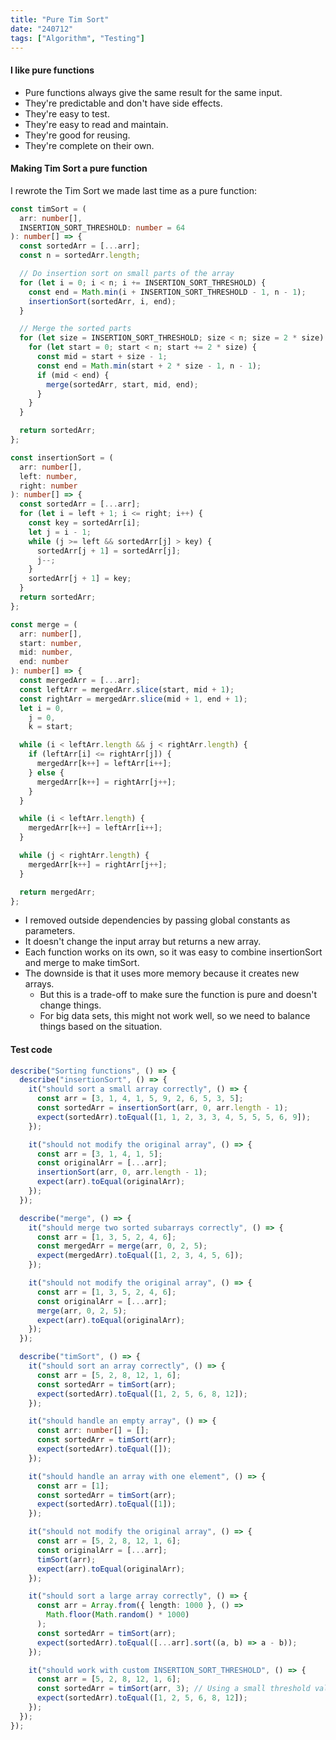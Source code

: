 ```yaml
---
title: "Pure Tim Sort"
date: "240712"
tags: ["Algorithm", "Testing"]
---
```


#### I like pure functions

- Pure functions always give the same result for the same input.
- They're predictable and don't have side effects.
- They're easy to test.
- They're easy to read and maintain.
- They're good for reusing.
- They're complete on their own.

#### Making Tim Sort a pure function

I rewrote the Tim Sort we made last time as a pure function:

```ts
const timSort = (
  arr: number[],
  INSERTION_SORT_THRESHOLD: number = 64
): number[] => {
  const sortedArr = [...arr];
  const n = sortedArr.length;

  // Do insertion sort on small parts of the array
  for (let i = 0; i < n; i += INSERTION_SORT_THRESHOLD) {
    const end = Math.min(i + INSERTION_SORT_THRESHOLD - 1, n - 1);
    insertionSort(sortedArr, i, end);
  }

  // Merge the sorted parts
  for (let size = INSERTION_SORT_THRESHOLD; size < n; size = 2 * size) {
    for (let start = 0; start < n; start += 2 * size) {
      const mid = start + size - 1;
      const end = Math.min(start + 2 * size - 1, n - 1);
      if (mid < end) {
        merge(sortedArr, start, mid, end);
      }
    }
  }

  return sortedArr;
};

const insertionSort = (
  arr: number[],
  left: number,
  right: number
): number[] => {
  const sortedArr = [...arr];
  for (let i = left + 1; i <= right; i++) {
    const key = sortedArr[i];
    let j = i - 1;
    while (j >= left && sortedArr[j] > key) {
      sortedArr[j + 1] = sortedArr[j];
      j--;
    }
    sortedArr[j + 1] = key;
  }
  return sortedArr;
};

const merge = (
  arr: number[],
  start: number,
  mid: number,
  end: number
): number[] => {
  const mergedArr = [...arr];
  const leftArr = mergedArr.slice(start, mid + 1);
  const rightArr = mergedArr.slice(mid + 1, end + 1);
  let i = 0,
    j = 0,
    k = start;

  while (i < leftArr.length && j < rightArr.length) {
    if (leftArr[i] <= rightArr[j]) {
      mergedArr[k++] = leftArr[i++];
    } else {
      mergedArr[k++] = rightArr[j++];
    }
  }

  while (i < leftArr.length) {
    mergedArr[k++] = leftArr[i++];
  }

  while (j < rightArr.length) {
    mergedArr[k++] = rightArr[j++];
  }

  return mergedArr;
};
```

- I removed outside dependencies by passing global constants as parameters.
- It doesn't change the input array but returns a new array.
- Each function works on its own, so it was easy to combine insertionSort and merge to make timSort.
- The downside is that it uses more memory because it creates new arrays.
  - But this is a trade-off to make sure the function is pure and doesn't change things.
  - For big data sets, this might not work well, so we need to balance things based on the situation.

#### Test code

```ts
describe("Sorting functions", () => {
  describe("insertionSort", () => {
    it("should sort a small array correctly", () => {
      const arr = [3, 1, 4, 1, 5, 9, 2, 6, 5, 3, 5];
      const sortedArr = insertionSort(arr, 0, arr.length - 1);
      expect(sortedArr).toEqual([1, 1, 2, 3, 3, 4, 5, 5, 5, 6, 9]);
    });

    it("should not modify the original array", () => {
      const arr = [3, 1, 4, 1, 5];
      const originalArr = [...arr];
      insertionSort(arr, 0, arr.length - 1);
      expect(arr).toEqual(originalArr);
    });
  });

  describe("merge", () => {
    it("should merge two sorted subarrays correctly", () => {
      const arr = [1, 3, 5, 2, 4, 6];
      const mergedArr = merge(arr, 0, 2, 5);
      expect(mergedArr).toEqual([1, 2, 3, 4, 5, 6]);
    });

    it("should not modify the original array", () => {
      const arr = [1, 3, 5, 2, 4, 6];
      const originalArr = [...arr];
      merge(arr, 0, 2, 5);
      expect(arr).toEqual(originalArr);
    });
  });

  describe("timSort", () => {
    it("should sort an array correctly", () => {
      const arr = [5, 2, 8, 12, 1, 6];
      const sortedArr = timSort(arr);
      expect(sortedArr).toEqual([1, 2, 5, 6, 8, 12]);
    });

    it("should handle an empty array", () => {
      const arr: number[] = [];
      const sortedArr = timSort(arr);
      expect(sortedArr).toEqual([]);
    });

    it("should handle an array with one element", () => {
      const arr = [1];
      const sortedArr = timSort(arr);
      expect(sortedArr).toEqual([1]);
    });

    it("should not modify the original array", () => {
      const arr = [5, 2, 8, 12, 1, 6];
      const originalArr = [...arr];
      timSort(arr);
      expect(arr).toEqual(originalArr);
    });

    it("should sort a large array correctly", () => {
      const arr = Array.from({ length: 1000 }, () =>
        Math.floor(Math.random() * 1000)
      );
      const sortedArr = timSort(arr);
      expect(sortedArr).toEqual([...arr].sort((a, b) => a - b));
    });

    it("should work with custom INSERTION_SORT_THRESHOLD", () => {
      const arr = [5, 2, 8, 12, 1, 6];
      const sortedArr = timSort(arr, 3); // Using a small threshold value
      expect(sortedArr).toEqual([1, 2, 5, 6, 8, 12]);
    });
  });
});
```
